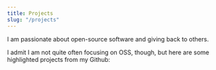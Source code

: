 ```yaml
---
title: Projects
slug: "/projects"
---
```



I am passionate about open-source software and giving back to others.

I admit I am not quite often focusing on OSS, though, but here are some highlighted projects from my Github:

<GithubProjects criteria="starred" />
